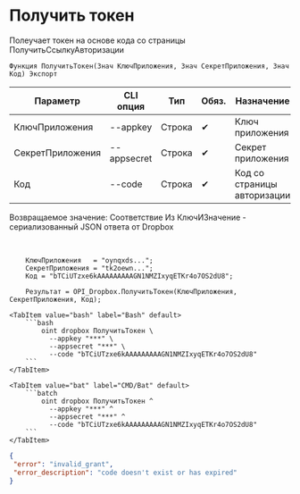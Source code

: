﻿---
sidebar_position: 2
---


# Получить токен
 Полеучает токен на основе кода со страницы ПолучитьСсылкуАвторизации



`Функция ПолучитьТокен(Знач КлючПриложения, Знач СекретПриложения, Знач Код) Экспорт`

  | Параметр | CLI опция | Тип | Обяз. | Назначение |
  |-|-|-|-|-|
  | КлючПриложения | --appkey | Строка | &#x2714; | Ключ приложения |
  | СекретПриложения | --appsecret | Строка | &#x2714; | Секрет приложения |
  | Код | --code | Строка | &#x2714; | Код со страницы авторизации |

  
  Возвращаемое значение:   Соответствие Из КлючИЗначение - сериализованный JSON ответа от Dropbox

<br/>




```bsl title="Пример использования для 1С:Предприятие/OneScript"
    КлючПриложения   = "oynqxds...";
    СекретПриложения = "tk2oewn...";
    Код = "bTCiUTzxe6kAAAAAAAAAGN1NMZIxyqETKr4o7OS2dU8";

    Результат = OPI_Dropbox.ПолучитьТокен(КлючПриложения, СекретПриложения, Код);
```
    

 <Tabs>
  
    <TabItem value="bash" label="Bash" default>
        ```bash
            oint dropbox ПолучитьТокен \
              --appkey "***" \
              --appsecret "***" \
              --code "bTCiUTzxe6kAAAAAAAAAGN1NMZIxyqETKr4o7OS2dU8"
        ```
    </TabItem>
  
    <TabItem value="bat" label="CMD/Bat" default>
        ```batch
            oint dropbox ПолучитьТокен ^
              --appkey "***" ^
              --appsecret "***" ^
              --code "bTCiUTzxe6kAAAAAAAAAGN1NMZIxyqETKr4o7OS2dU8"
        ```
    </TabItem>
</Tabs>


```json title="Результат"
{
 "error": "invalid_grant",
 "error_description": "code doesn't exist or has expired"
}
```
